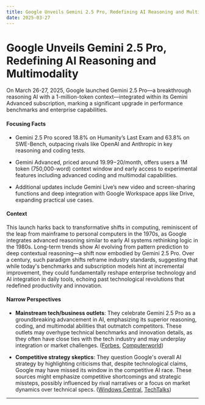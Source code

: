 ```yaml
---
title: Google Unveils Gemini 2.5 Pro, Redefining AI Reasoning and Multimodality
date: 2025-03-27
---
```


# Google Unveils Gemini 2.5 Pro, Redefining AI Reasoning and Multimodality

On March 26-27, 2025, Google launched Gemini 2.5 Pro—a breakthrough reasoning AI with a 1-million-token context—integrated within its Gemini Advanced subscription, marking a significant upgrade in performance benchmarks and enterprise capabilities.

#### Focusing Facts

- Gemini 2.5 Pro scored 18.8% on Humanity’s Last Exam and 63.8% on SWE-Bench, outpacing rivals like OpenAI and Anthropic in key reasoning and coding tests.

- Gemini Advanced, priced around $19.99-$20/month, offers users a 1M token (750,000-word) context window and early access to experimental features including advanced coding and multimodal capabilities.

- Additional updates include Gemini Live’s new video and screen-sharing functions and deep integration with Google Workspace apps like Drive, expanding practical use cases.

#### Context

This launch harks back to transformative shifts in computing, reminiscent of the leap from mainframe to personal computers in the 1970s, as Google integrates advanced reasoning similar to early AI systems rethinking logic in the 1980s. Long-term trends show AI evolving from pattern prediction to deep contextual reasoning—a shift now embodied by Gemini 2.5 Pro. Over a century, such paradigm shifts reframe industry standards, suggesting that while today's benchmarks and subscription models hint at incremental improvement, they could fundamentally reshape enterprise technology and AI integration in daily tools, echoing past technological revolutions that redefined productivity and innovation.

#### Narrow Perspectives

- **Mainstream tech/business outlets**: They celebrate Gemini 2.5 Pro as a groundbreaking advancement in AI, emphasizing its superior reasoning, coding, and multimodal abilities that outmatch competitors. These outlets may overhype technical benchmarks and innovation details, as they often have close ties with the tech industry and may underplay integration or market challenges. ([Forbes](https://www.forbes.com/sites/janakirammsv/2025/03/27/google-launches-gemini-25-pro-pushing-the-boundaries-of-ai-reasoning/), [Computerworld](https://www.computerworld.com/article/3854651/gemini-2-5-is-googles-most-intelligent-ai-model-yet.html))

- **Competitive strategy skeptics**: They question Google's overall AI strategy by highlighting criticisms that, despite technological claims, Google may have missed its window in the competitive AI race. These sources might emphasize competitive shortcomings and strategic missteps, possibly influenced by rival narratives or a focus on market dynamics over technical specs. ([Windows Central](https://www.windowscentral.com/software-apps/google-says-its-latest-reasoning-model-is-its-most-intelligent-but-microsofts-ceo-claims-google-already-fumbled-its-ai-opportunity), [TechTalks](https://bdtechtalks.com/2025/03/26/google-gemini-2-5-pro/))

---
